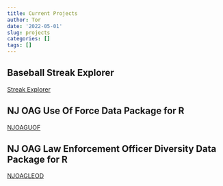 ```yaml
---
title: Current Projects
author: Tor
date: '2022-05-01'
slug: projects
categories: []
tags: []
---
```

## Baseball Streak Explorer
[Streak Explorer](https://shiny.tor-gu.com/streak-explorer) 

## NJ OAG Use Of Force Data Package for R
[NJOAGUOF](https://github.com/tor-gu/njoaguof/blob/main/README.md)

## NJ OAG Law Enforcement Officer Diversity Data Package for R
[NJOAGLEOD](https://github.com/tor-gu/njoagleod#readme)
